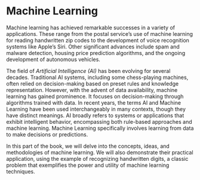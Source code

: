 # Machine Learning {.unnumbered}

Machine learning has achieved remarkable successes in a variety of applications. These range from the postal service's use of machine learning for reading handwritten zip codes to the development of voice recognition systems like Apple's Siri. Other significant advances include spam and malware detection, housing price prediction algorithms, and the ongoing development of autonomous vehicles.

The field of _Artificial Intelligence (AI)_ has been evolving for several decades. Traditional AI systems, including some chess-playing machines, often relied on decision-making based on preset rules and knowledge representation. However, with the advent of data availability, machine learning has gained prominence. It focuses on decision-making through algorithms trained with data. In recent years, the terms AI and Machine Learning have been used interchangeably in many contexts, though they have distinct meanings. AI broadly refers to systems or applications that exhibit intelligent behavior, encompassing both rule-based approaches and machine learning. Machine Learning specifically involves learning from data to make decisions or predictions.

In this part of the book, we will delve into the concepts, ideas, and methodologies of machine learning. We will also demonstrate their practical application, using the example of recognizing handwritten digits, a classic problem that exemplifies the power and utility of machine learning techniques.



